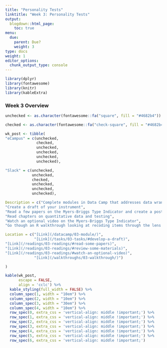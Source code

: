 ```yaml
---
title: "Personality Tests"
linktitle: "Week 3: Personality Tests"
output:
  blogdown::html_page:
    toc: true
menu:
  due:
    parent: Due?
    weight: 3
type: docs
weight: 1
editor_options: 
  chunk_output_type: console
---
```


```r
library(dplyr)
library(fontawesome)
library(knitr)
library(kableExtra)
```

### Week 3 Overview

```r
unchecked <- as.character(fontawesome::fa("square", fill = "#4682b4"))

checked <- as.character(fontawesome::fa("check-square", fill = "#4682b4"))

wk_post <- tibble(
"eCampus" = c(unchecked,
              checked,
              unchecked,
              unchecked,
              unchecked,
              unchecked),

"Slack" = c(unchecked,
            unchecked,
            checked,
            unchecked,
            unchecked,
            unchecked),

Description = c("Complete modules in Data Camp that addresses data wrangling and more basic statistics in R.",
"Create a draft of your instrument",
"Read a few papers on the Myers-Briggs Type Indicator and create a post",
"Read chapters on quantitative data and testing",
"Watch an optional video on the Myers-Briggs Type Indicator",
"Go though an R walkthrough looking at recoding items through the lens of the Big Five personality traits"),

Location = c("[Link](/datacamp/03-module/)",
             "[Link](/tasks/03-tasks/#develop-a-draft)",
"[Link](/readings/03-readings/#read-some-papers)",
"[Link](/readings/03-readings/#review-some-materials)",
"[Link](/readings/03-readings/#watch-an-optional-video)",
             "[Link](/walkthroughs/03-walkthrough/)")

)
```

```r
kable(wk_post, 
      escape = FALSE,
      align = 'cclc') %>% 
  kable_styling(full_width = FALSE) %>%
  column_spec(1, width = "10em") %>%
  column_spec(2, width = "10em") %>%
  column_spec(3, width = "30em") %>%
  column_spec(4, width = "10em") %>%
  row_spec(0, extra_css = 'vertical-align: middle !important;') %>%
  row_spec(1, extra_css = 'vertical-align: middle !important;') %>%
  row_spec(2, extra_css = 'vertical-align: middle !important;') %>%
  row_spec(3, extra_css = 'vertical-align: middle !important;') %>%
  row_spec(4, extra_css = 'vertical-align: middle !important;') %>%
  row_spec(5, extra_css = 'vertical-align: middle !important;') %>%
  row_spec(6, extra_css = 'vertical-align: middle !important;') 
```
